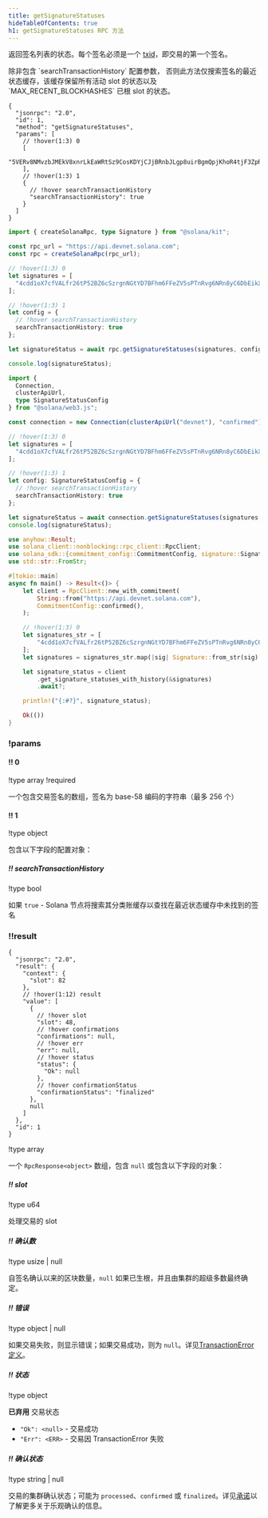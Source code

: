 ```yaml
---
title: getSignatureStatuses
hideTableOfContents: true
h1: getSignatureStatuses RPC 方法
---
```


返回签名列表的状态。每个签名必须是一个
[txid](/docs/references/terminology#transaction-id)，即交易的第一个签名。

<Callout type="info">
  除非包含 `searchTransactionHistory` 配置参数，
  否则此方法仅搜索签名的最近状态缓存，该缓存保留所有活动 slot 的状态以及
  `MAX_RECENT_BLOCKHASHES` 已根 slot 的状态。
</Callout>

<APIMethod>

```jsonc !!request curl
{
  "jsonrpc": "2.0",
  "id": 1,
  "method": "getSignatureStatuses",
  "params": [
    // !hover(1:3) 0
    [
      "5VERv8NMvzbJMEkV8xnrLkEaWRtSz9CosKDYjCJjBRnbJLgp8uirBgmQpjKhoR4tjF3ZpRzrFmBV6UjKdiSZkQUW"
    ],
    // !hover(1:3) 1
    {
      // !hover searchTransactionHistory
      "searchTransactionHistory": true
    }
  ]
}
```

```ts !!request title="Kit"
import { createSolanaRpc, type Signature } from "@solana/kit";

const rpc_url = "https://api.devnet.solana.com";
const rpc = createSolanaRpc(rpc_url);

// !hover(1:3) 0
let signatures = [
  "4cdd1oX7cfVALfr26tP52BZ6cSzrgnNGtYD7BFhm6FFeZV5sPTnRvg6NRn8yC6DbEikXcrNChBM5vVJnTgKhGhVu" as unknown as Signature
];

// !hover(1:3) 1
let config = {
  // !hover searchTransactionHistory
  searchTransactionHistory: true
};

let signatureStatus = await rpc.getSignatureStatuses(signatures, config).send();

console.log(signatureStatus);
```

```ts !!request title="web3.js"
import {
  Connection,
  clusterApiUrl,
  type SignatureStatusConfig
} from "@solana/web3.js";

const connection = new Connection(clusterApiUrl("devnet"), "confirmed");

// !hover(1:3) 0
let signatures = [
  "4cdd1oX7cfVALfr26tP52BZ6cSzrgnNGtYD7BFhm6FFeZV5sPTnRvg6NRn8yC6DbEikXcrNChBM5vVJnTgKhGhVu"
];

// !hover(1:3) 1
let config: SignatureStatusConfig = {
  // !hover searchTransactionHistory
  searchTransactionHistory: true
};

let signatureStatus = await connection.getSignatureStatuses(signatures, config);
console.log(signatureStatus);
```

```rs !!request title="Rust"
use anyhow::Result;
use solana_client::nonblocking::rpc_client::RpcClient;
use solana_sdk::{commitment_config::CommitmentConfig, signature::Signature};
use std::str::FromStr;

#[tokio::main]
async fn main() -> Result<()> {
    let client = RpcClient::new_with_commitment(
        String::from("https://api.devnet.solana.com"),
        CommitmentConfig::confirmed(),
    );

    // !hover(1:3) 0
    let signatures_str = [
        "4cdd1oX7cfVALfr26tP52BZ6cSzrgnNGtYD7BFhm6FFeZV5sPTnRvg6NRn8yC6DbEikXcrNChBM5vVJnTgKhGhVu",
    ];
    let signatures = signatures_str.map(|sig| Signature::from_str(sig).unwrap());

    let signature_status = client
        .get_signature_statuses_with_history(&signatures)
        .await?;

    println!("{:#?}", signature_status);

    Ok(())
}
```

### !params

#### !! 0

!type array
!required

一个包含交易签名的数组，签名为 base-58 编码的字符串（最多 256 个）

#### !! 1

!type object

包含以下字段的配置对象：

##### !! searchTransactionHistory

!type bool

如果 `true` - Solana 节点将搜索其分类账缓存以查找在最近状态缓存中未找到的签名

### !!result

```jsonc !response
{
  "jsonrpc": "2.0",
  "result": {
    "context": {
      "slot": 82
    },
    // !hover(1:12) result
    "value": [
      {
        // !hover slot
        "slot": 48,
        // !hover confirmations
        "confirmations": null,
        // !hover err
        "err": null,
        // !hover status
        "status": {
          "Ok": null
        },
        // !hover confirmationStatus
        "confirmationStatus": "finalized"
      },
      null
    ]
  },
  "id": 1
}
```

!type array

一个 `RpcResponse<object>` 数组，包含 `null` 或包含以下字段的对象：

##### !! slot

!type u64

处理交易的 slot

##### !! 确认数

!type usize | null

自签名确认以来的区块数量，`null` 如果已生根，并且由集群的超级多数最终确定。

##### !! 错误

!type object | null

如果交易失败，则显示错误；如果交易成功，则为
`null`。详见[TransactionError 定义](https://github.com/anza-xyz/solana-sdk/blob/50dfbd088c51b7229c67d432d8c8801dafaa7904/transaction-error/src/lib.rs#L15)。

##### !! 状态

!type object

**已弃用** 交易状态

- `"Ok": <null>` - 交易成功
- `"Err": <ERR>` - 交易因 TransactionError 失败

##### !! 确认状态

!type string | null

交易的集群确认状态；可能为 `processed`、`confirmed` 或
`finalized`。详见[承诺](/docs/rpc/#configuring-state-commitment)以了解更多关于乐观确认的信息。

</APIMethod>
